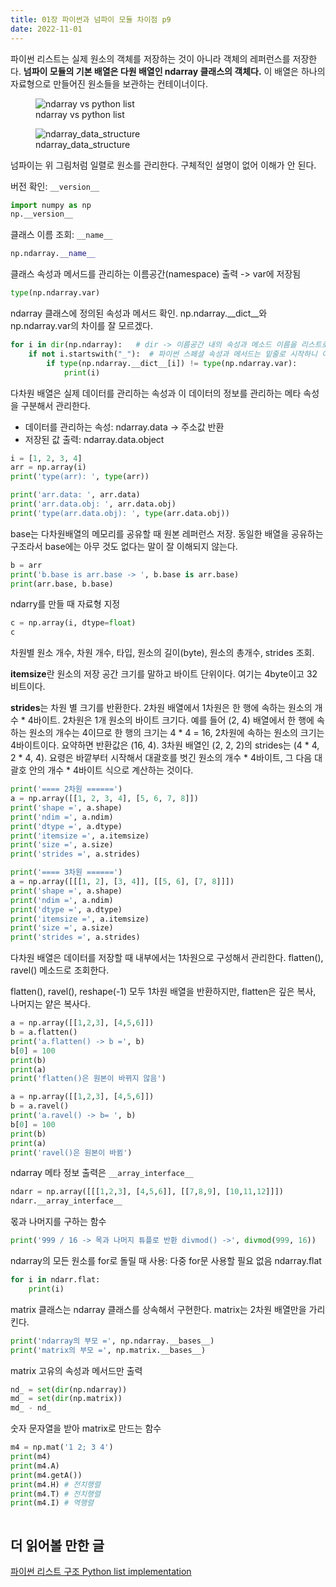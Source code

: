 ---
title: 01장 파이썬과 넘파이 모듈 차이점 p9
date: 2022-11-01
---

파이썬 리스트는 실제 원소의 객체를 저장하는 것이 아니라 객체의 레퍼런스를 저장한다. **넘파이 모듈의 기본 배열은 다원 배열인 ndarray 클래스의 객체다.**  이 배열은 하나의 자료형으로 만들어진 원소들을 보관하는 컨테이너이다.

![ndarray vs python list](images/ndarray_list.jpg)

![ndarray_data_structure](images/ndarray_data_structure.jpg)

넘파이는 위 그림처럼 일렬로 원소를 관리한다. 구체적인 설명이 없어 이해가 안 된다.

버전 확인: `__version__`

```{python}
import numpy as np
np.__version__
```

클래스 이름 조회: `__name__`

```{python}
np.ndarray.__name__
```

클래스 속성과 메서드를 관리하는 이름공간(namespace) 출력 -> var에 저장됨

```{python}
type(np.ndarray.var)
```

ndarray 클래스에 정의된 속성과 메서드 확인. np.ndarray.__dict__와 np.ndarray.var의 차이를 잘 모르겠다.

```{python}
for i in dir(np.ndarray):   # dir -> 이름공간 내의 속성과 메소드 이름을 리스트로 반환
    if not i.startswith("_"):  # 파이썬 스페셜 속성과 메서드는 밑줄로 시작하니 이를 제외
        if type(np.ndarray.__dict__[i]) != type(np.ndarray.var): 
            print(i)
```

다차원 배열은 실제 데이터를 관리하는 속성과 이 데이터의 정보를 관리하는 메타 속성을 구분해서 관리한다.

- 데이터를 관리하는 속성: ndarray.data -> 주소값 반환
- 저장된 값 출력: ndarray.data.object

```{python}
i = [1, 2, 3, 4]
arr = np.array(i)
print('type(arr): ', type(arr))

print('arr.data: ', arr.data)
print('arr.data.obj: ', arr.data.obj)
print('type(arr.data.obj): ', type(arr.data.obj))
```

base는 다차원배열의 메모리를 공유할 때 원본 레퍼런스 저장. 동일한 배열을 공유하는 구조라서 base에는 아무 것도 없다는 말이 잘 이해되지 않는다.

```{python}
b = arr
print('b.base is arr.base -> ', b.base is arr.base)
print(arr.base, b.base)
```

ndarry를 만들 때 자료형 지정

```{python}
c = np.array(i, dtype=float)
c
```

차원별 원소 개수, 차원 개수, 타입, 원소의 길이(byte), 원소의 총개수, strides 조회. 

**itemsize**란 원소의 저장 공간 크기를 말하고 바이트 단위이다. 여기는 4byte이고 32 비트이다. 

**strides**는 차원 별 크기를 반환한다. 2차원 배열에서 1차원은 한 행에 속하는 원소의 개수 * 4바이트. 2차원은 1개 원소의 바이트 크기다. 예를 들어 (2, 4) 배열에서 한 행에 속하는 원소의 개수는 4이므로 한 행의 크기는 4 * 4 = 16, 2차원에 속하는 원소의 크기는 4바이트이다. 요약하면 반환값은 (16, 4). 3차원 배열인 (2, 2, 2)의 strides는 (4 * 4, 2 * 4, 4). 요령은 바깥부터 시작해서 대괄호를 벗긴 원소의 개수 * 4바이트, 그 다음 대괄호 안의 개수 * 4바이트 식으로 계산하는 것이다.

```{python}
print('==== 2차원 ======')
a = np.array([[1, 2, 3, 4], [5, 6, 7, 8]])
print('shape =', a.shape)
print('ndim =', a.ndim)
print('dtype =', a.dtype)
print('itemsize =', a.itemsize)
print('size =', a.size)
print('strides =', a.strides)

print('==== 3차원 ======')
a = np.array([[[1, 2], [3, 4]], [[5, 6], [7, 8]]])
print('shape =', a.shape)
print('ndim =', a.ndim)
print('dtype =', a.dtype)
print('itemsize =', a.itemsize)
print('size =', a.size)
print('strides =', a.strides)
```

다차원 배열은 데이터를 저장할 때 내부에서는 1차원으로 구성해서 관리한다. flatten(), ravel() 메소드로 조회한다.

flatten(), ravel(), reshape(-1) 모두 1차원 배열을 반환하지만, flatten은 깊은 복사, 나머지는 얕은 복사다. 

```{python}
a = np.array([[1,2,3], [4,5,6]])
b = a.flatten()
print('a.flatten() -> b =', b)
b[0] = 100
print(b)
print(a)
print('flatten()은 원본이 바뀌지 않음')

a = np.array([[1,2,3], [4,5,6]])
b = a.ravel()
print('a.ravel() -> b= ', b)
b[0] = 100
print(b)
print(a)
print('ravel()은 원본이 바뀜')
```

ndarray 메타 정보 출력은 `__array_interface__`


```{python}
ndarr = np.array([[[1,2,3], [4,5,6]], [[7,8,9], [10,11,12]]])
ndarr.__array_interface__
```

몫과 나머지를 구하는 함수

```{python}
print('999 / 16 -> 목과 나머지 튜플로 반환 divmod() ->', divmod(999, 16))
```

ndarray의 모든 원소를 for로 돌릴 때 사용: 다중 for문 사용할 필요 없음 ndarray.flat

```{python}
for i in ndarr.flat:
    print(i)
```

matrix 클래스는 ndarray 클래스를 상속해서 구현한다. matrix는 2차원 배열만을 가리킨다.

```{python}
print('ndarray의 부모 =', np.ndarray.__bases__)
print('matrix의 부모 =', np.matrix.__bases__)
```

matrix 고유의 속성과 메서드만 출력

```{python}
nd_ = set(dir(np.ndarray))
md_ = set(dir(np.matrix))
md_ - nd_
```

숫자 문자열을 받아 matrix로 만드는 함수

```{python}
m4 = np.mat('1 2; 3 4')
print(m4)
print(m4.A)
print(m4.getA())
print(m4.H) # 전치행렬
print(m4.T) # 전치행렬
print(m4.I) # 역행렬
```


```{python}

```

## 더 읽어볼 만한 글

[파이썬 리스트 구조 Python list implementation](http://www.laurentluce.com/posts/python-list-implementation/){target=_blank}

